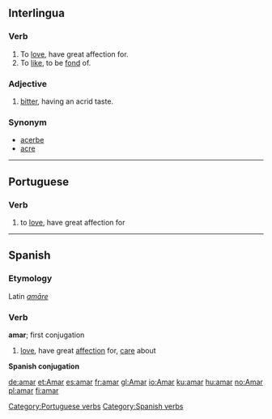 ==Interlingua==
===Verb===
#To [[love]],  have great affection for.
#To [[like]], to be [[fond]] of.

===Adjective===
#[[bitter]], having an acrid taste. 

===Synonym===
*[[acerbe]]
*[[acre]]

----
==Portuguese==
===Verb===

# to [[love]], have great affection for


{{w.pt.v.conj.ar|Am}}

[[Category:Portuguese verbs]]
----

==Spanish==
===Etymology===
Latin ''[[amare|amāre]]''

===Verb===
[[Category:Spanish verbs]]
'''amar'''; first conjugation

# [[love]], have great [[affection]] for, [[care]] about

'''Spanish conjugation'''

{{W.es.v.conj.ar|Am}}

[[de:amar]]
[[et:Amar]]
[[es:amar]]
[[fr:amar]]
[[gl:Amar]]
[[io:Amar]]
[[ku:amar]]
[[hu:amar]]
[[no:Amar]]
[[pl:amar]]
[[fi:amar]]